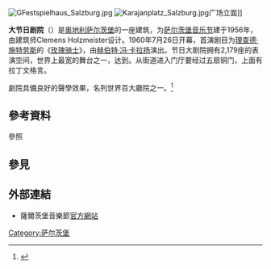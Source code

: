 {{coord|47|47|55|N|13|02|28|E|display=title|region:AT-5_type:landmark_source:dewiki}}
[[Image:GFestspielhaus_Salzburg.jpg|thumb]]
[[Image:Karajanplatz_Salzburg.jpg|thumb]]广场立面]]

'''大节日剧院'''（{{lang-de|Großes Festspielhaus}}）是[[奥地利|奥地利]][[萨尔茨堡|萨尔茨堡]]的一座建筑，为[[萨尔茨堡音乐节|萨尔茨堡音乐节]]建于1956年，由建筑师Clemens Holzmeister设计。1960年7月26日开幕，首演剧目为[[理查德·施特劳斯|理查德·施特劳斯]]的《[[玫瑰骑士|玫瑰骑士]]》，由[[赫伯特·冯·卡拉扬|赫伯特·冯·卡拉扬]]演出。节日大剧院拥有2,179座的表演空间，世界上最宽的舞台之一，达到{{convert|100|m|ft}}。从街道进入门厅要经过五扇铜门，上面有拉丁文格言。

劇院具備良好的聲學效果，名列世界百大廳院之一。<ref>{{Cite book|title=''Concert Halls and Opera Houses: Music, Acoustics, and Architecture''.|last=Beranek|first=Leo|publisher=Springer|year=2003|isbn=978-0387955247|edition=2nd edition}}</ref>

== 參考資料 ==
;參照
{{Reflist}}

== 參見 ==
{{Portal box|建築|古典音樂}}

== 外部連結 ==
* 薩爾茨堡音樂節[https://web.archive.org/web/20151219151520/http://www.kulturvereinigung.com/en/upcoming-events/great-festival-hall/ 官方網站] 

{{classical-music-stub}}

[[Category:萨尔茨堡|Category:萨尔茨堡]]